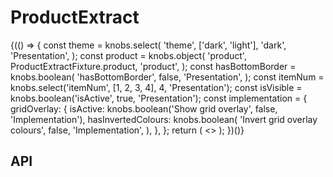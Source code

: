 
<Meta title="Components/ProductExtract" component={ProductExtract} />

# ProductExtract

<Canvas>
  <Story name="Base component">
    {(() => {
      const theme = knobs.select(
        'theme',
        ['dark', 'light'],
        'dark',
        'Presentation',
      );
      const product = knobs.object(
        'product',
        ProductExtractFixture.product,
        'product',
      );
      const hasBottomBorder = knobs.boolean(
        'hasBottomBorder',
        false,
        'Presentation',
      );
      const itemNum = knobs.select('itemNum', [1, 2, 3, 4], 4, 'Presentation');
      const isVisible = knobs.boolean('isActive', true, 'Presentation');
      const implementation = {
        gridOverlay: {
          isActive: knobs.boolean('Show grid overlay', false, 'Implementation'),
          hasInvertedColours: knobs.boolean(
            'Invert grid overlay colours',
            false,
            'Implementation',
          ),
        },
      };
      return (
        <>
          <ProductExtract
            dataTestRef={ProductExtractFixture.dataTestRef}
            hasBottomBorder={hasBottomBorder}
            isVisible={isVisible}
            itemNum={itemNum}
            product={product}
            theme={theme}
            works={ProductExtractFixture.works}
          />
          <StorybookGridOverlay
            isActive={implementation.gridOverlay.isActive}
            hasInvertedColours={implementation.gridOverlay.hasInvertedColours}
          />
        </>
      );
    })()}
  </Story>
</Canvas>

## API

<ArgsTable of={ProductExtract} />
